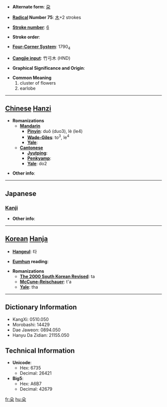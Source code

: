 * '''Alternate form''': [[朶]]

* '''[[Wiktionary:Chinese radical index| Radical]] Number 75''': [[Wiktionary:Chinese radical index 木|木]]+2 strokes

* '''[[Wiktionary:Chinese total strokes index|Stroke number]]''': [[Wiktionary:Chinese total strokes index 6|6]]

* '''Stroke order''': 

* '''[[Wiktionary:Chinese four corner index|Four-Corner System]]''': 1790<sub>4</sub>

* '''[[Wiktionary:Chinese Cangjie index|Cangjie input]]''': 竹弓木 (HND)

* '''Graphical Significance and Origin''': 

* '''Common Meaning'''
*#cluster of flowers
*# earlobe


----

== [[Chinese]] [[Hanzi]] ==

* '''Romanizations'''
** '''[[Mandarin]]'''
*** '''[[Pinyin]]''': duǒ (duo3), lè (le4)
*** '''[[Wade-Giles]]''': to<sup>3</sup>, le<sup>4</sup>
*** '''[[Yale]]''': 
** '''[[Cantonese]]'''
*** '''[[Jyutping]]''':
*** '''[[Penkyamp]]''': 
*** '''[[Yale]]''': do2

* '''Other info''': 

----

==Japanese==
===[[Kanji]]===
{{kanji|on readings=[[だ]] (da), [[た]] (ta)|kun readings=[[えだ]] (eda)}}

* '''Other info''':  

----

== [[Korean]] [[Hanja]] ==

* '''[[Hangeul]]''': 타

* '''[[Eumhun]] reading''': 

* '''Romanizations'''
** '''[[The 2000 South Korean Revised Romanization|The 2000 South Korean Revised]]''': ta
** '''[[McCune-Reischauer]]''': t'a
** '''[[Yale]]''': tha

----

== Dictionary Information ==

* KangXi: 0510.050
* Morobashi: 14429
* Dae Jaweon: 0894.050
* Hanyu Da Zidian: 21155.050

== Technical Information ==

* '''Unicode''':
** Hex: 6735
** Decimal: 26421
* '''Big5''':
** Hex: A6B7
** Decimal: 42679

[[fr:朵]]
[[hu:朵]]